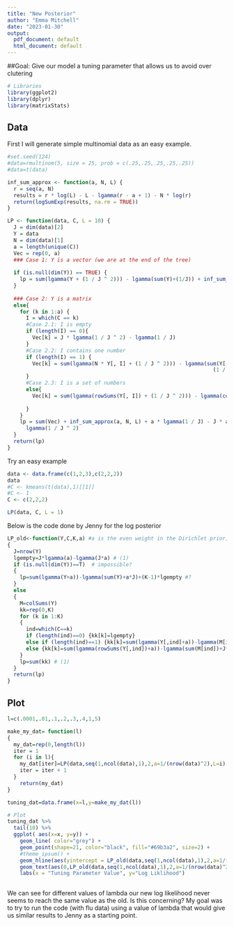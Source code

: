 ```yaml
---
title: "New Posterior"
author: "Emma Mitchell"
date: "2023-01-30"
output:
  pdf_document: default
  html_document: default
---
```


##Goal: Give our model a tuning parameter that allows us to avoid over clutering

```r
# Libraries
library(ggplot2)
library(dplyr)
library(matrixStats)
```

## Data

First I will generate simple multinomial data as an easy example.

```r
#set.seed(124)
#data=rmultinom(5, size = 25, prob = c(.25,.25,.25,.25,.25))
#data=t(data)
```

```r

inf_sum_approx <- function(a, N, L) {
  r = seq(a, N)
  results = r * log(L) - L - lgamma(r - a + 1) - N * log(r)
  return(logSumExp(results, na.rm = TRUE))
}

LP <- function(data, C, L = 10) {
  J = dim(data)[2]
  Y = data
  N = dim(data)[1]
  a = length(unique(C))
  Vec = rep(0, a)
  ### Case 1: Y is a vector (we are at the end of the tree)
  
  if (is.null(dim(Y)) == TRUE) {
    lp = sum(lgamma(Y + (1 / J ^ 2))) - lgamma(sum(Y)+(1/J)) + inf_sum_approx(a = 1, N = 1, L) + lgamma(1 / J) - J * lgamma(1 / J ^ 2)
  }
  
  ### Case 2: Y is a matrix
  else{
    for (k in 1:a) {
      I = which(C == k)
      #Case 2.1: I is empty
      if (length(I) == 0){
        Vec[k] = J * lgamma(1 / J ^ 2) - lgamma(1 / J)
      }
      #Case 2.2: I contains one number
      if (length(I) == 1) {
        Vec[k] = sum(lgamma(N * Y[, I] + (1 / J ^ 2))) - lgamma(sum(Y[, I]) +
                                                                  (1 / J))
      }
      #Case 2.3: I is a set of numbers
      else{
        Vec[k] = sum(lgamma(rowSums(Y[, I]) + (1 / J ^ 2))) - lgamma(colSums(Y[, I]) +
                                                                       (1 / J))
      }
    }
    lp = sum(Vec) + inf_sum_approx(a, N, L) + a * lgamma(1 / J) - J * a *
      lgamma(1 / J ^ 2)
  }
  return(lp)
}

```

Try an easy example
```r
data <- data.frame(c(1,2,3),c(2,2,2))
data 
#C <- kmeans(t(data),1)[[1]]
#C <- 1
C <- c(2,2,2)

LP(data, C, L = 1)
```


Below is the code done by Jenny for the log posterior

```r
LP_old<-function(Y,C,K,a) #a is the even weight in the Dirichlet prior, whose concentration=5a.
{  
  J=nrow(Y)
  lgempty=J*lgamma(a)-lgamma(J*a) # (1)
  if (is.null(dim(Y))==T)  # impossible?
  {	
    lp=sum(lgamma(Y+a))-lgamma(sum(Y)+a*J)+(K-1)*lgempty #?
  }
  else 
  {	
    M=colSums(Y)
    kk=rep(0,K)
    for (k in 1:K)
    {
      ind=which(C==k)	
      if (length(ind)==0) {kk[k]=lgempty}
      else if (length(ind)==1) {kk[k]=sum(lgamma(Y[,ind]+a))-lgamma(M[ind]+J*a)} # (1)
      else {kk[k]=sum(lgamma(rowSums(Y[,ind])+a))-lgamma(sum(M[ind])+J*a)}
    }
    lp=sum(kk) # (1)
  }
  return(lp)
}

```

## Plot 

```r
l=c(.0001,.01,.1,.2,.3,.4,1,5)

make_my_dat= function(l)
{ 
  my_dat=rep(0,length(l))
  iter = 1
  for (i in l){
    my_dat[iter]=LP(data,seq(1,ncol(data),1),2,a=1/(nrow(data)^2),L=i)
    iter = iter + 1
  }
    return(my_dat)
}

tuning_dat=data.frame(x=l,y=make_my_dat(l))

# Plot
tuning_dat %>%
  tail(10) %>%
  ggplot( aes(x=x, y=y)) +
    geom_line( color="grey") +
    geom_point(shape=21, color="black", fill="#69b3a2", size=2) +
    #theme_ipsum() +
    geom_hline(aes(yintercept = LP_old(data,seq(1,ncol(data),1),2,a=1/(nrow(data)^2)))) +
    geom_text(aes(0,LP_old(data,seq(1,ncol(data),1),2,a=1/(nrow(data)^2)),label = "Jenny's log likelihood",vjust=2,hjust=-2.3)) +
    labs(x = "Tuning Parameter Value", y="Log Liklihood")
    

```

We can see for different values of lambda our new log likelihood never seems to reach the same value as the old. Is this concerning? My goal was to try to run the code (with flu data) using a value of lambda that would give us similar results to Jenny as a starting point. 